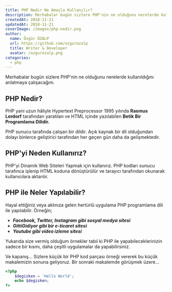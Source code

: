 ```yaml
---
title: PHP Nedir Ne Amaçla Kullanılır?
description: Merhabalar bugün sizlere PHP'nin ne olduğunu nerelerde kullanıldığını anlatmaya çalışacağım.
createdAt: 2018-11-21
updatedAt: 2018-11-21
coverImage: /images/php-nedir.png
author:
  name: Özgür ÖZALP
  url: https://github.com/ozgurozalp
  title: Writer & Developer
  avatar: /ozgurozalp.png
categories:
  - php
---
```


Merhabalar bugün sizlere PHP'nin ne olduğunu nerelerde kullanıldığını anlatmaya çalışacağım.

## PHP Nedir?

PHP yani uzun hâliyle Hypertext Preprocessor 1995 yılında **Rasmus Lerdorf** tarafından yaratılan ve HTML içinde yazılabilen **Betik Bir Programlama Dilidir.**

PHP sunucu tarafında çalışan bir dildir. Açık kaynak bir dil olduğundan dolayı binlerce geliştirici tarafından her geçen gün daha da gelişmektedir.

## PHP'yi Neden Kullanırız?

PHP'yi Dinamik Web Siteleri Yapmak için kullanırız. PHP kodları sunucu tarafınca işlenip HTML koduna dönüştürülür ve tarayıcı tarafından okunarak kullanıcılara aktarılır.

## PHP ile Neler Yapılabilir?

Hayal ettiğiniz veya aklınıza gelen hertürlü uygulama PHP programlama dili ile yapılabilir. Örneğin;

- _**Facebook, Twitter, Instagram gibi sosyal medya sitesi**_
- _**GittiGidiyor gibi bir e-ticaret sitesi**_
- _**Youtube gibi video izleme sitesi**_

Yukarıda size vermiş olduğum örnekler tabii ki PHP ile yapabileceklerinizin sadece bir kısmı, daha çeşitli uygulamalar da yapabilirsiniz.

Ve kapanış... Sizlere küçük bir PHP kod parçası örneği vererek bu küçük makalemizin sonuna geliyoruz. Bir sonraki makalemde görüşmek üzere...

```php
<?php
    $degisken = 'Hello World';
    echo $degisken;
?>
```
